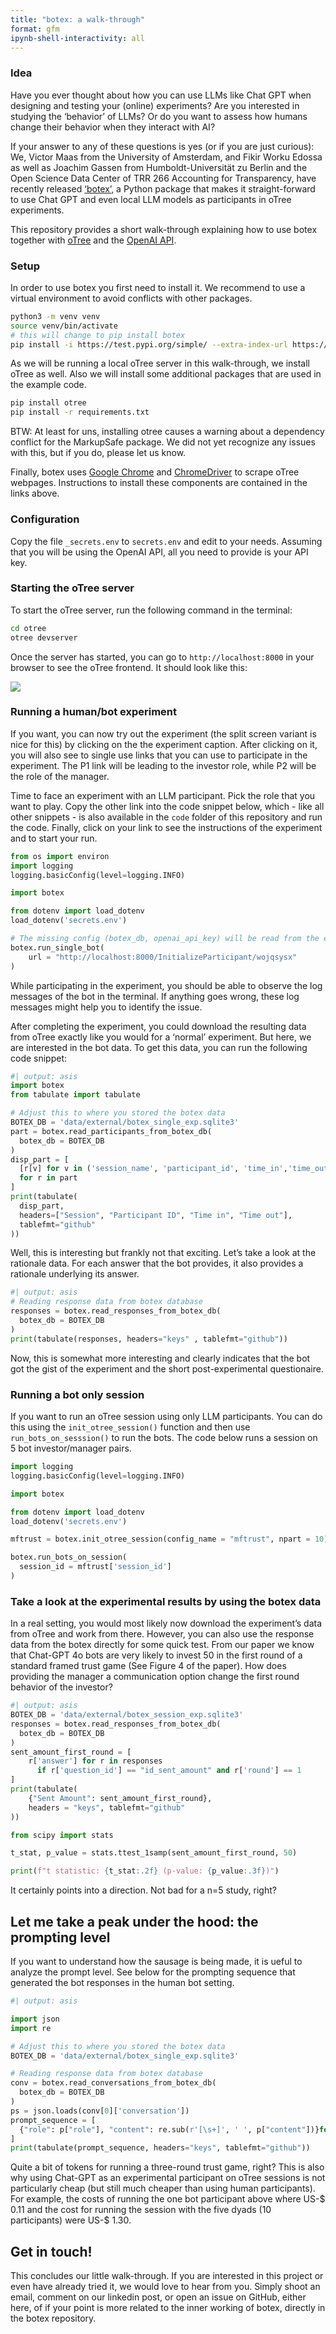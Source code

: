 ```yaml
---
title: "botex: a walk-through"
format: gfm
ipynb-shell-interactivity: all
---
```


### Idea

Have you ever thought about how you can use LLMs like Chat GPT when designing and testing your (online) experiments? Are you interested in studying the ‘behavior’ of LLMs? Or do you want to assess how humans change their behavior when they interact with AI? 

If your answer to any of these questions is yes (or if you are just curious): We, Victor Maas from the University of Amsterdam, and Fikir Worku Edossa as well as Joachim Gassen from Humboldt-Universität zu Berlin and the Open Science Data Center of TRR 266 Accounting for Transparency, have recently released [‘botex’](https://github.com/joachim-gassen/botex), a Python package that makes it straight-forward to use Chat GPT and even local LLM models as participants in oTree experiments. 

This repository provides a short walk-through explaining how to use botex together with [oTree](https://www.otree.org) and the [OpenAI API](https://openai.com/api). 


### Setup

In order to use botex you first need to install it. We recommend to use a virtual environment to avoid conflicts with other packages.

```bash
python3 -m venv venv
source venv/bin/activate
# this will change to pip install botex
pip install -i https://test.pypi.org/simple/ --extra-index-url https://pypi.org/simple botex==0.1.6
```

As we will be running a local oTree server in this walk-through, we install oTree as well. Also we will install some additional packages that are used in the example code. 

```bash
pip install otree
pip install -r requirements.txt
```

BTW: At least for uns, installing otree causes a warning about a dependency conflict for the MarkupSafe package. We did not yet recognize any issues with this, but if you do, please let us know.

Finally, botex uses [Google Chrome](https://www.google.com/chrome/) and [ChromeDriver](https://developer.chrome.com/docs/chromedriver/get-started) to scrape oTree webpages. Instructions to install these components are contained in the links above.


### Configuration

Copy the file `_secrets.env` to `secrets.env` and edit to your needs. Assuming that you will be using the OpenAI API, all you need to provide is your API key.


### Starting the oTree server

To start the oTree server, run the following command in the terminal:

```bash
cd otree
otree devserver
```

Once the server has started, you can go to `http://localhost:8000` in your browser to see the oTree frontend. It should look like this:

![](/media/otree_screenshot.jpg)


### Running a human/bot experiment

If you want, you can now try out the experiment (the split screen variant is nice for this) by clicking on the the experiment caption. After clicking on it, you will also see to single use links that you can use to participate in the experiment. The P1 link will be leading to the investor role, while P2 will be the role of the manager. 

Time to face an experiment with an LLM participant. Pick the role that you want to play. Copy the other link into the code snippet below, which - like all other snippets - is also available in the `code` folder of this repository and run the code. Finally, click on your link to see the instructions of the experiment and to start your run.

```python
from os import environ
import logging
logging.basicConfig(level=logging.INFO)

import botex 

from dotenv import load_dotenv
load_dotenv('secrets.env')

# The missing config (botex_db, openai_api_key) will be read from the environment
botex.run_single_bot(
    url = "http://localhost:8000/InitializeParticipant/wojqsysx"
)
```

While participating in the experiment, you should be able to observe the log messages of the bot in the terminal. If anything goes wrong, these log messages might help you to identify the issue.

After completing the experiment, you could download the resulting data from oTree exactly like you would for a 'normal' experiment. But here, we are interested in the bot data. To get this data, you can run the following code snippet:

```python
#| output: asis
import botex
from tabulate import tabulate

# Adjust this to where you stored the botex data 
BOTEX_DB = 'data/external/botex_single_exp.sqlite3'
part = botex.read_participants_from_botex_db(
  botex_db = BOTEX_DB
)
disp_part = [
  [r[v] for v in ('session_name', 'participant_id', 'time_in','time_out')] 
  for r in part
]
print(tabulate(
  disp_part, 
  headers=["Session", "Participant ID", "Time in", "Time out"],
  tablefmt="github"
))
```

Well, this is interesting but frankly not that exciting. Let's take a look at the rationale data. For each answer that the bot provides, it also provides a rationale underlying its answer.

```python
#| output: asis
# Reading response data from botex database
responses = botex.read_responses_from_botex_db(
  botex_db = BOTEX_DB
)
print(tabulate(responses, headers="keys" , tablefmt="github"))
```

Now, this is somewhat more interesting and clearly indicates that the bot got the gist of the experiment and the short post-experimental questionaire.


### Running a bot only session

If you want to run an oTree session using only LLM participants. You can do this using the `init_otree_session()` function and then use `run_bots_on_sesssion()` to run the bots. The code below runs a session on 5 bot investor/manager pairs.

```python
import logging
logging.basicConfig(level=logging.INFO)

import botex 

from dotenv import load_dotenv
load_dotenv('secrets.env')

mftrust = botex.init_otree_session(config_name = "mftrust", npart = 10)

botex.run_bots_on_session(
  session_id = mftrust['session_id']
)
```


### Take a look at the experimental results by using the botex data

In a real setting, you would most likely now download the experiment's data from oTree and work from there. However, you can also use the response data from the botex directly for some quick test. From our paper we know that Chat-GPT 4o bots are very likely to invest 50 in the first round of a standard framed trust game (See Figure 4 of the paper). How does providing the manager a communication option change the first round behavior of the investor?

```python
#| output: asis
BOTEX_DB = 'data/external/botex_session_exp.sqlite3'
responses = botex.read_responses_from_botex_db(
  botex_db = BOTEX_DB
)
sent_amount_first_round = [
    r['answer'] for r in responses 
      if r['question_id'] == "id_sent_amount" and r['round'] == 1
]
print(tabulate(
    {"Sent Amount": sent_amount_first_round}, 
    headers = "keys", tablefmt="github"
))

from scipy import stats

t_stat, p_value = stats.ttest_1samp(sent_amount_first_round, 50)

print(f"t statistic: {t_stat:.2f} (p-value: {p_value:.3f})")
```

It certainly points into a direction. Not bad for a n=5 study, right?


## Let me take a peak under the hood: the prompting level

If you want to understand how the sausage is being made, it is ueful to analyze the prompt level. See below for the prompting sequence that generated the bot responses in the human bot setting.

```python
#| output: asis

import json
import re

# Adjust this to where you stored the botex data 
BOTEX_DB = 'data/external/botex_single_exp.sqlite3'

# Reading response data from botex database
conv = botex.read_conversations_from_botex_db(
  botex_db = BOTEX_DB
)
ps = json.loads(conv[0]['conversation'])
prompt_sequence = [
  {"role": p["role"], "content": re.sub(r'[\s+]', ' ', p["content"])}for p in ps
]
print(tabulate(prompt_sequence, headers="keys", tablefmt="github"))
```

Quite a bit of tokens for running a three-round trust game, right? This is also why using Chat-GPT as an experimental participant on oTree sessions is not particularly cheap (but still much cheaper than using human participants). For example, the costs of running the one bot participant above where US-$ 0.11 and the cost for running the session with the five dyads (10 participants) were US-$ 1.30.


## Get in touch!

This concludes our little walk-through. If you are interested in this project or even have already tried it, we would love to hear from you. Simply shoot an email, comment on our linkedin post, or open an issue on GitHub, either here, of if your point is more related to the inner working of botex, directly in the botex repository.

